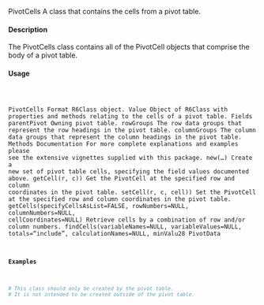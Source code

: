 PivotCells
A class that contains the cells from a pivot table.

#### Description

The PivotCells class contains all of the PivotCell objects that comprise the body of a pivot table.

#### Usage
<pre><code>

PivotCells
Format
R6Class object.
Value
Object of R6Class with properties and methods relating to the cells of a pivot table.
Fields
parentPivot Owning pivot table.
rowGroups The row data groups that represent the row headings in the pivot table.
columnGroups The column data groups that represent the column headings in the pivot table.
Methods
Documentation For more complete explanations and examples please see the extensive vignettes
supplied with this package.
new(...) Create a new set of pivot table cells, specifying the field values documented above.
getCell(r, c)) Get the PivotCell at the specified row and column coordinates in the pivot table.
setCell(r, c, cell)) Set the PivotCell at the specified row and column coordinates in the pivot
table.
getCells(specifyCellsAsList=FALSE, rowNumbers=NULL, columnNumbers=NULL, cellCoordinates=NULL)
Retrieve cells by a combination of row and/or column numbers.
findCells(variableNames=NULL, variableValues=NULL, totals="include", calculationNames=NULL, minValu28
PivotData

#### Examples
```r

# This class should only be created by the pivot table.
# It is not intended to be created outside of the pivot table.
```
